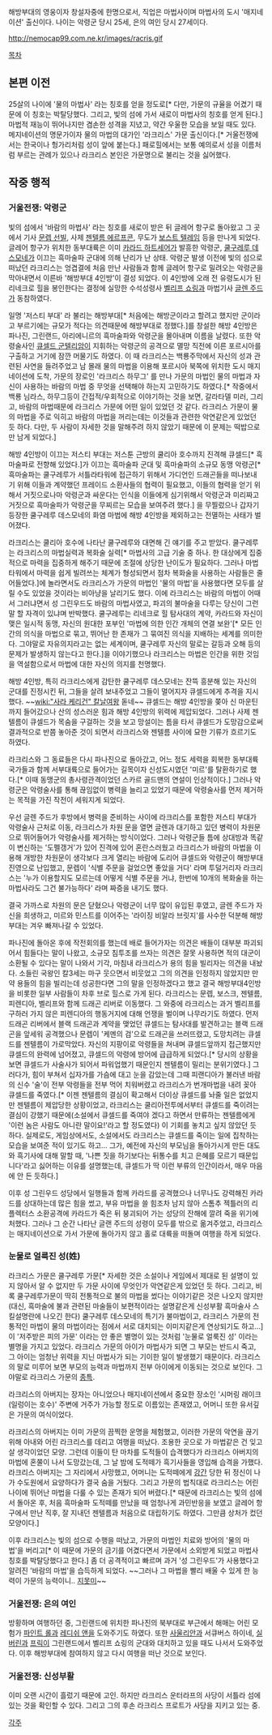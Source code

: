 해방부대의 영웅이자 창설자중에 한명으로서, 직업은 마법사이며 마법사의 도시 '매지네이션' 출신이다. 나이는 악령군 당시 25세, 은의 여인 당시 27세이다. 

http://nemocap99.com.ne.kr/images/racris.gif


[[목차]]
== 본편 이전 == 
25살의 나이에 '물의 마법사' 라는 칭호를 얻을 정도로[* 다만, 가문의 규율을 어겼기 때문에 이 칭호는 박탈당했다. 그리고, 빛의 섬에 가서 새로이 마법사의 칭호를 얻게 된다.] 마법적 재능이 뛰어나지만 겸손한 성격을 지녔고, 약간 우울한 모습을 보일 때도 있다. 메지네이션의 명문가이자 물의 마법의 대가인 '라크리스' 가문 출신이다.[* 거울전쟁에서는 한국이나 헝가리처럼 성이 앞에 붙는다.] 패로힐에서는 보통 예의로서 성을 이름처럼 부르는 관례가 있으나 라크리스 본인은 가문명으로 불리는 것을 싫어했다.

== 작중 행적 ==
=== 거울전쟁: 악령군 ===
빛의 섬에서 '바람의 마법사' 라는 칭호를 새로이 받은 뒤 글레어 항구로 돌아왔고 그 곳에서 기사 [[문렙 선빌]], 사제 [[젠텔름 에르프콘]], 무도가 [[보스트 텔레임]] 등을 만나게 되었다. 글레어 항구가 위치한 동부대륙은 이미 [[카라드 하트세어]]가 발흥한 악령군, [[쿨구레루 데스모네]]가 이끄는 흑마술파 군대에 의해 난리가 난 상태. 악령군 발생 이전에 빛의 섬으로 떠났던 라크리스는 엉겹결에 처음 만난 사람들과 함께 글레어 항구로 밀려오는 악령군을 막아내면서 이른바 '해방부대 4인방'이 결성 되었다. 이 4인방에 오래 전 유령도시가 된 리네크로 힐을 봉인한다는 결정에 실망한 수석성령사 [[벨리프 쇼링]]과 마법기사 [[글렌 주드]]가 동참하였다.

일명 '저스티 부대' 라 불리는 해방부대[* 처음에는 해방군이라고 할려고 했지만 군이라고 부르기에는 규모가 적다는 의견때문에 해방부대로 정했다.]를 창설한 해방 4인방은 파나진, 그린랜드, 아리에니르의 흑마술파와 악령군을 몰아내며 이름을 날렸다. 또한 악령술사인 [[큐셀드 군텔리암]]이 지휘하는 악령군의 공격으로 멸망 직전에 이른 포르시아를 구출하고 거기에 잠깐 머물기도 하였다. 이 때 라크리스는 백룡주막에서 자신의 성과 관련된 사연을 들려주었고 남 몰래 물의 마법을 이용해 포르시아 북쪽에 위치한 도시 매지네이션에 도착, 가문의 장로인 '라크리스 하무그' 를 만나 가문의 마법인 물의 마법과 자신이 사용하는 바람의 마법 중 무엇을 선택해야 하는지 고민하기도 하였다.[* 작중에서 백룡 님라스, 하무그등이 간접적/우회적으로 이야기하는 것을 보면, 갈라타델 미러, 그리고, 바람의 마법때문에 라크리스 가문에 어떤 일이 있었던 것 같다. 라크리스 가문이 물의 마법을 주로 익히고 바람의 마법을 꺼리는데는 이것들과 관련한 악연같은게 있었던 듯 하다. 다만, 두 사람이 자세한 것을 말해주려 하지 않았기 때문에 이 문제는 떡밥으로만 남게 되었다.] 

해방 4인방이 이끄는 저스티 부대는 저스툰 근방의 쿨리아 호수까지 진격해 큐셀드[* 흑마술파로 전향해 있었다.]가 이끄는 흑마술파 군대 및 흑마술파의 소규모 동맹 악령군[* 흑마술파는 쿨구레루가 서틀라타워에 접근하기 위해서 가디언인 드래곤들을 떠나보내기 위해 이들과 계약했던 프레이드 소환사들의 협력이 필요했고, 이들의 협력을 얻기 위해서 거짓으로나마 악령군과 싸운다는 인식을 이들에게 심기위해서 악령군과 미리짜고 거짓으로 흑마술파가 악령군을 무찌르는 모습을 보여주려 했다.] 을 무찔렀으나 갑자기 등장한 쿨구레루 데스모네의 화염 마법에 해방 4인방을 제외하고는 전멸하는 사태가 벌어졌다. 

라크리스는 쿨리아 호수에 나타난 쿨구레루와 대면해 긴 얘기를 주고 받았다. 쿨구레루는 라크리스의 마법실력과 복화술 실력[* 마법사의 고급 기술 중 하나. 한 대상에게 집중적으로 마력을 집중하게 해주기 때문에 조절에 상당한 난이도가 필요하다. 그러나 마법 타워에서 마력을 쉽게 빌려쓰는 체계가 형성되면서 점차 복화술을 사용하는 사람들은 줄어들었다.]에 놀라면서도 라크리스가 가문의 마법인 '물의 마법'을 사용했다면 모두를 살릴 수도 있었을 것이라는 비아냥을 날리기도 했다. 이에 라크리스는 바람의 마법이 어때서 그러냐면서 성 그린우드도 바람의 마법사였고, 파괴의 불마술을 다루는 당신이 그런 말 할 자격이 있냐며 반박했다. 쿨구레루는 리네크로 힐 탐사대의 계약, 카라드와 자신이 맺은 일시적 동맹, 자신의 원대한 포부인 '마법에 의한 인간 개체의 연결 보완'[* 모든 인간의 의식을 마법으로 묶고, 뛰어난 한 존재가 그 묶여진 의식을 지배하는 세계를 의미한다. 그야말로 자유의지라고는 없는 세계이며, 쿨구레루 자신의 말로는 갈등과 오해 등의 문제가 발생하지 않는다고 한다.]을 이야기했으나 라크리스는 마법은 인간을 위한 것임을 역설함으로서 마법에 대한 자신의 의지를 천명했다.

해방 4인방, 특히 라크리스에게 감탄한 쿨구레루 데스모네는 잔뜩 흥분해 있는 자신의 군대를 진정시킨 뒤, 그들을 살려 보내주었고 그들이 멀어지자 큐셀드에게 추격을 지시했다. ~~[[wiki:"사라 케리건" 칼날여왕]] 돋네~~ 큐셀드는 해방 4인방을 쫒아 신 마운틴까지 들어갔으나 산의 성스러운 힘과 해방 4인방의 위력에 제압되었다. 그러나 사제 젠텔름이 큐셀드가 목숨을 구걸하는 것을 보고 망설이는 틈을 타서 큐셀드가 도망감으로써 결과적으로 반쯤 놓아준 것이 되면서 라크리스와 젠텔름 사이에 묘한 기류가 흐르기도 하였다.

라크리스와 그 동료들은 다시 파나진으로 돌아갔고, 어느 정도 세력을 회복한 동부대륙 국가들과 함께 서부대륙으로 들어가는 길목이자 신성도시였던 '미르'를 탈환하기로 했다.[* 이때 동맹군의 총사령관격이었던 스카르 골드맨의 연설이 인상적이다.] 그러나 악령군은 악령술사를 통해 끊임없이 병력을 늘리고 있었기 때문에 악령술사를 먼저 제거하는 목적을 가진 작전이 세워지게 되었다.

우선 글렌 주드가 후방에서 병력을 준비하는 사이에 라크리스를 포함한 저스티 부대가 악령술사 근처로 이동, 라크리스가 차원 문을 열면 글렌과 대기하고 있던 병력이 차원문으로 뛰어들어가 악령술사를 제거하는 방식이었다. 그러나 악령군들 틈에 상대방과 똑같이 변신하는 '도펠갱거'가 있어 진격에 있어 혼란스러웠고 라크리스가 바람의 마법을 이용해 개방한 차원문이 생각보다 크게 열리는 바람에 도리어 큐셀드와 악령군이 해방부대 진영으로 난입했고, 문렙이 '식별 주문을 걸었으면 좋았을 거다' 라며 투덜거리자 라크리스는 '누가 이용할지도 모르는데 어떻게 식별 주문을 거냐, 한번에 10개의 복화술을 하는 마법사라도 그건 불가능하다' 라며 짜증을 내기도 했다.

결국 가까스로 차원의 문은 닫혔으나 악령군이 너무 많이 유입된 후였고, 글렌 주드가 자신을 희생하고, 미르와 민스트를 이어주는 '라이징 비알라 브릿지'를 사수한 덕분해 해방부대는 겨우 빠져나갈 수 있었다. 

파나진에 돌아온 후에 작전회의를 했는데 배로 들어가자는 의견은 배들이 대부분 파괴되어서 힘들다는 말이 나왔고, 소규모 침투조를 쓰자는 의견은 잘못 사용하면 적의 대군이 소환될 수 있다는 말이 나와서 기각, 마침내 라크리스가 용의 힘을 빌리자는 의견을 내놨다. 소들린 국왕인 칼3세는 마구 웃으면서 비웃었고 그의 의견을 인정하지 않았지만 만약 용들의 힘을 빌리는데 성공한다면 그의 말을 인정하겠다고 했고 결국 해방부대4인방을 비롯한 일부 사람들이 차후 브로 힐스로 가게 된다. 라크리스는 문렙, 보스크, 젠텔름, 피렌디아, 벨리프와 함께 드래곤 리버로 이동했다. 그 와중에 라크리스는 과거 벨리프를 구하러 가지 않은 피렌디아의 행동거지에 대해 언쟁을 벌이며 나무라기도 하였다.
먼저 드래곤 리버에서 블랙 드래곤과 계약을 맺었던 큐셀드는 탐사대를 발견하고는 블랙 드래곤을 앞세워 공격했으나 문렙이 '케멘의 검'으로 드래곤을 쓰러뜨렸고, 도망치려는 큐셀드를 젠텔름이 가로막았다. 자신의 지팡이로 악령들을 쳐내며 큐셀드앞까지 접근했지만 큐셀드의 완력에 넘어졌고, 큐셀드의 악령에 방어에 급급하게 되었다.[* 당시의 상황을 보면 큐셀드가 사술사가 되어서 파워업했기 때문인지 젠텔름이 밀리는 분위기였다.] 그러다가, 힘이 부쳐서 십자가를 가슴에 대고 눈을 감았는데 그때 피랜디아가 불러낸 바람의 신수 '술'이 전부 악령들을 전부 먹어 치워버렸고 라크리스가 번개마법을 내려 꽂아 큐셀드를 죽였다.[* 이젠 젠텔름의 결심이 확고해서 더이상 큐셀드를 놔줄 일은 없었지만 젠텔름이 제압당한 상황이었고, 라크리스는 쿨리아전투에서부터 큐셀드를 죽이려는 결심이 강했기 때문에(소설에서 큐셀드를 죽여야 겠다고 하면서 만류하는 젠텔름에게 '이런 놈은 사람도 아니란 말이요!'라고 할 정도였다) 이 기회를 놓치고 싶지 않았던 듯 하다. 실제로도, 게임상에서도, 소설에서도 라크리스는 큐셀드를 죽이는 일에 집착하는 모습을 보여준 적이 있기도 하고... 그가, 예전에 자신의 부모님을 돌아가시게 만든 대도와 흑기사에 대해 말할 때, '나쁜 짓을 하기보다는 뒤통수를 치고 은혜를 모르기 때문입니다'라고 싫어하는 이유를 설명했는데, 큐셀드가 딱 이런 부류의 인간이라서, 매우 마음에 안 든 듯하다.]

이후 성 그린우드 성당에서 일행들과 함께 카라드를 공격했으나 너무나도 강력해진 카라드를 상대하는데 많은 힘을 썼고, 부유 마법을 쓸 힘조차 남지 않아 스톰추 젝틀러의 리플렉터스 소환공격에 카라드가 죽은 뒤 붕괴되어 가는 성당의 잔해에 깔려 죽을 위기에 처했다. 그러나 그 순간 나타난 글랜 주드의 성령이 모두를 밖으로 옮겨주었고, 라크리스는 매지네이션으로 가서 가문에 돌아가지 않고 홀로 대륙을 떠돌며 여행을 하게 되었다.

=== 눈물로 얼룩진 성(姓) ===
라크리스 가문은 쿨구레루 가문[* 자세한 것은 소설이나 게임에서 제대로 된 설명이 있지 않아서 알 수 없지만 두 가문 사이에 무엇인가 악연같은게 있었던 듯 하다. 그리고, 비록 쿨구레루가문이 딱히 전통적으로 불의 마법을 썼다는 이야기같은 것은 나오지 않지만(대신, 흑마술에 불과 관련된 마술들이 보편적이라는 설명같은게 신성부활 흑마술사 스킬설명란에 나오긴 한다) 쿨구레루 데스모네의 특기가 불마법이고, 라크리스 가문의 전통적인 마법이 물의 마법이라는 점에서 서로 대치되는 이미지같은게 연상되기도 하고...]이 '저주받은 피의 가문' 이라는 안 좋은 별명이 있는 것처럼 '눈물로 얼룩진 성' 이라는 별명을 가지고 있었다. 라크리스 가문의 아이가 마법사가 되면 그 부모는 반드시 죽고, 그 아이는 엄청난 위력을 지닌 마법사가 되는 기이한 일이 발생했기 때문이다. 라크리스의 말로 미루어 보면 부모의 능력과 마법까지 전부 아이에게 이동되는 것으로 보인다. 그야말로 라크리스 가문의 [[종특]].

라크리스의 아버지는 장자는 아니었으나 매지네이션에서 중요한 장소인 '시머링 래이크(일렁이는 호수)' 주변에 거주가 가능할 정도로 이름있는 존재였고, 어머니 또한 유서깊은 가문의 여식이었다. 

라크리스의 아버지는 이미 가문의 끔찍한 운명을 체험했고, 이러한 가문의 악연을 끊기 위해 아내와 어린 라크리스를 데리고 여행을 떠났다. 조용한 곳으로 가 마법같은 건 잊고 살 생각이었던 모양. 그런데 이들이 탄 마차를 도적들이 습격했다가 라크리스 아버지의 마법에 혼쭐이 나서 도망갔는데, 그 날 밤에 도적떼가 흑기사들을 영입해 습격을 가했다. 라크리스 아버지는 그 자리에서 사망했고, 어머니는 도적떼에게 [[강간]] 당한 뒤 정신이 나가 수도원에서 요양하다가 결국 숨을 거뒀다. 그리고 가문의 법칙대로 라크리스는 어린 나이에 뛰어난 마법을 다룰 수 있는 존재가 되어 버렸다.[* 때문에 라크리스는 빛의 섬에서 돌아온 후, 처음 흑마술파 도적떼를 만났을 때 엄청나게 과민반응을 보였고 글레어 항구에서 만난 직후, 잘 지내던 젠텔름과 처음으로 대립하기도 하였다. 그만큼 상처가 컸던 모양이다.]

이후 라크리스는 빛의 섬으로 수행을 떠났고, 가문의 마법인 치료와 방어의 '물의 마법'을 버리고[* 이 때문에 가문의 금기를 어겼다면서 가문에서 소외받게 되었고 마법사 칭호를 박탈당했다고 한다.] 좀 더 공격적이고 빠르며 과거 '성 그린우드'가 사용했다고 알려진 '바람의 마법'을 습득하게 되었다. ~~그러나 그 마법을 빨리 배울 수 있게 한 능력이 가문의 능력이니.. [[지못미]]~~

=== 거울전쟁: 은의 여인 ===
방황하며 여행하던 중, 그린랜드에 위치한 파나진의 북부대로 부근에서 해매는 어린 모험가 [[파인트 롤]]과 [[레디쉬 앤]]을 도와주기도 하였다. 또한 [[사울리안]]과 서큐버스 하이네, [[실버린]]과 [[프릭]]이 그린랜드에서 벨리프 쇼링의 군대와 대치하고 있을 때도 나서서 도와주었다. 이후 해방부대에 참여하지 않고 다시 여행을 떠난 것으로 보인다.

=== 거울전쟁: 신성부활 ===
이미 오랜 시간이 흘렀기 때문에 고인. 하지만 라크리스 운터라프의 사당이 서틀라 섬에 있는 것을 확인할 수 있다. 그리고 그의 후손 라크리스 프로트가 사당을 지키고 있는 중.


[[각주]]    
